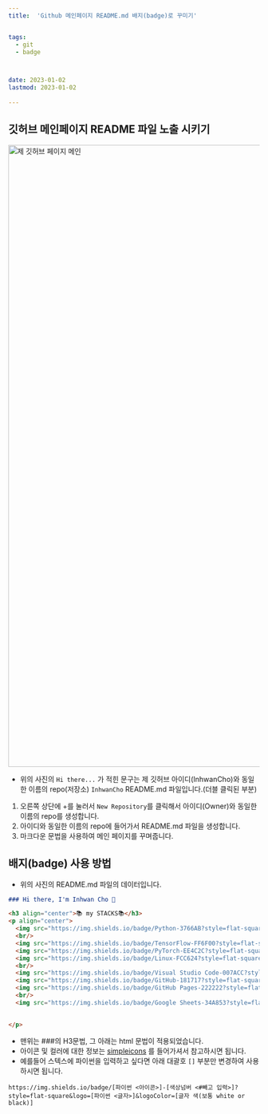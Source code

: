 ```yaml
---
title:  'Github 메인페이지 README.md 배지(badge)로 꾸미기'


tags:
  - git
  - badge



date: 2023-01-02
lastmod: 2023-01-02
 
---
```


## 깃허브 메인페이지 README 파일 노출 시키기

<img width="1247" alt="제 깃허브 페이지 메인" src="https://user-images.githubusercontent.com/111936229/210235355-cbc01d11-6cfc-4582-b5e0-66562e920e6d.png"/>


- 위의 사진의 `Hi there...` 가 적힌 문구는 제 깃허브 아이디(InhwanCho)와 동일한 이름의 repo(저장소) `InhwanCho`
README.md 파일입니다.(더블 클릭된 부분)

1. 오른쪽 상단에 +를 눌러서 `New Repository`를 클릭해서 아이디(Owner)와 동일한 이름의 repo를 생성합니다.
2. 아이디와 동일한 이름의 repo에 들어가서 README.md 파일을 생성합니다.
3. 마크다운 문법을 사용하여 메인 페이지를 꾸며줍니다.

## 배지(badge) 사용 방법

- 위의 사진의 README.md 파일의 데이터입니다.

```markdown
### Hi there, I'm Inhwan Cho 👋

<h3 align="center">📚 my STACKS📚</h3>
<p align="center">
  <img src="https://img.shields.io/badge/Python-3766AB?style=flat-square&logo=Python&logoColor=white"/></a>&nbsp
  <br/>
  <img src="https://img.shields.io/badge/TensorFlow-FF6F00?style=flat-square&logo=TensorFlow&logoColor=white"/></a>&nbsp
  <img src="https://img.shields.io/badge/PyTorch-EE4C2C?style=flat-square&logo=PyTorch&logoColor=white"/></a>&nbsp
  <img src="https://img.shields.io/badge/Linux-FCC624?style=flat-square&logo=Linux&logoColor=white"/></a>&nbsp
  <br/>
  <img src="https://img.shields.io/badge/Visual Studio Code-007ACC?style=flat-square&logo=Visual Studio Code&logoColor=white"/></a>&nbsp  
  <img src="https://img.shields.io/badge/GitHub-181717?style=flat-square&logo=GitHub&logoColor=white"/></a>&nbsp    
  <img src="https://img.shields.io/badge/GitHub Pages-222222?style=flat-square&logo=GitHub Pages&logoColor=white"/></a>&nbsp    
  <br/>
  <img src="https://img.shields.io/badge/Google Sheets-34A853?style=flat-square&logo=Google Sheets&logoColor=white"/></a>&nbsp    

  
</p>
```

- 맨위는 ###의 H3문법, 그 아래는 html 문법이 적용되었습니다.
- 아이콘 및 컬러에 대한 정보는 [simpleicons](https://simpleicons.org/) 를 들어가셔서 참고하시면 됩니다.
- 예를들어 스텍스에 파이썬을 입력하고 싶다면 아래 대괄호 `[]` 부분만 변경하여 사용하시면 됩니다.
  
```text
https://img.shields.io/badge/[파이썬 <아이콘>]-[색상넘버 <#빼고 입력>]?style=flat-square&logo=[파이썬 <글자>]&logoColor=[글자 색(보통 white or black)]
```

